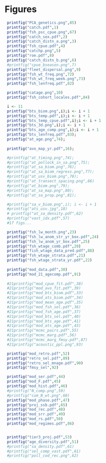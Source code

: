 \clearpage
# Figures

```r
 printfig("PCA_genetics.png",85)
 printfig("catch.pdf",1)
 printfig("fsh_psc_cpue.png",67)
 printfig("catch_sex.pdf",2)
 printfig("catch_distn_a.png",3)
 printfig("fsh_cpue.pdf",4)
 printfig("catchp.png",5)
 printfig("roe.pdf",8)
 printfig("catch_distn_b.png",6)
 #printfig("cpue_bseason.png",7)
 printfig("fleet_dispersal.png",9)
 printfig("fsh_wt_freq.png",72)
 printfig("fsh_wt_freq_week.png",73)
 printfig("fsh_lenfreq.pdf",82)

 printfig("catage.png",10)
 printfig("fsh_cohort_locales.pdf",84)

``` 

\clearpage

```r
 i <- 11
 printfig("bts_biom.png",i);i <- i + 1
 printfig("bts_temp.pdf",i);i <- i + 1
 printfig("bts_temp_cpue.pdf",i);i <- i + 1
 printfig("bts_3d.png",i);i <- i + 1
 printfig("bts_age_comp.png",i);i <- i + 1
 printfig("bts_lenfreq.pdf",83);
 printfig("at_age.png",74);
 
 printfig("avo_map_yr.pdf",16);

 #printfig("at_timing.png",74); 
 #printfig("at_pollock_in_sa.png",75); 
 #printfig("at_sa_biom.png",76); 
 #printfig("at_sa_biom_regress.png",77); 
 #printfig("at_usv_biom.png",78); 
 #printfig("at_transect_spacing.png",66)
 #printfig("at_biom.png",79); 
 #printfig("at_sa_map.png",80); 
 #printfig("at_sa_prop.png",81); 

 #printfig("sa_v_biom.png",i); i <- i + 1
 #printfig("ats_usv.jpg",18)
 # printfig("at_sa_density.pdf",62)
 #printfig("vast_idx.pdf",57)
 #17 figs...
```

```r
 printfig("fsh_lw_month.png",23)
 printfig("fsh_lw_anom_str_yr_box.pdf",24)
 printfig("fsh_lw_anom_yr_box.pdf",25)
 printfig("fsh_wtage_comb.pdf",20)
 printfig("fish_wtage_data_pred.pdf",88)
 printfig("fsh_wtage_strata.pdf",21)
 printfig("fsh_wtage_strata_yr.pdf",22)
 
 printfig("mod_data.pdf",30)
 printfig("mod_21_agecomp.pdf",91)
 
 #21printfig("mod_cpue_fit.pdf",38)
 #21printfig("mod_avo_fit.pdf",39)
 #21printfig("mod_bts_biom.pdf",33)
 #21printfig("mod_ats_biom.pdf",34)
 #21printfig("mod_mean_age.pdf",35)
 #21printfig("mod_fsh_sel.pdf",36)
 #21printfig("mod_fsh_age.pdf",37)
 #21printfig("mod_bts_sel.pdf",40)
 #21printfig("mod_bts_age.pdf",41)
 #21printfig("mod_ats_age.pdf",43)
 #21printfig("mcmc_pairs.pdf",55)
 #21printfig("mcmc_marg.pdf",56)
 #21printfig("mcmc_marg_fmsy.pdf",87)
 #21printfig("acoustic_ppl.png",93)

 printfig("mod_retro.pdf",52)
 printfig("retro_sel.pdf",89)
 printfig("retro_sel_mnage.pdf",90)
 printfig("fmsy_sel",92)

 printfig("mod_ser.pdf",44)
 printfig("mod_F.pdf",45)
 printfig("mod_hist.pdf",46)
 #printfig("N_comp.png",59)
 #printfig("cum_N_wt.png",60)
 printfig("mod_phase.pdf",47)
 printfig("proj_ssb.pdf",65)
 printfig("mod_rec.pdf",48)
 printfig("mod_srr.pdf",49)
 printfig("mod_rs.pdf",50)
 printfig("mod_regimes.pdf",86)


 printfig("tier3_proj.pdf",53)
 printfig("age_diversity.pdf",51)
 #printfig("sa_density.pdf",61)
 #printfig("sel_comp_vast.pdf",61)
 #printfig("poll_cod_rec.png",62)
```

\clearpage

